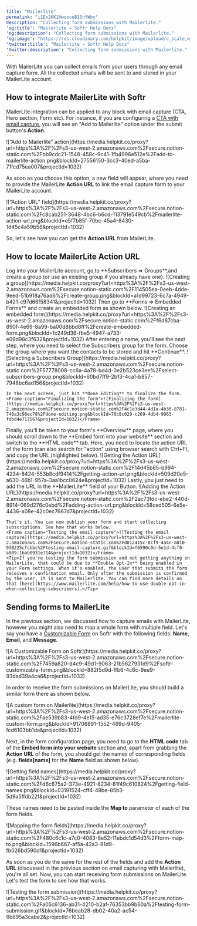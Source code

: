 ```yaml
---
title: "Mailerlite"
permalink: "i1Ex2KK1HwqsceB1SnYWby"
description: "Collecting form submissions with Mailerlite."
'og:title': "Mailerlite – Softr Help Docs"
'og:description': "Collecting form submissions with Mailerlite."
'og:image': "https://res.cloudinary.com/helpkit/image/upload/c_scale,w_700,q_auto/v1674219840/softrdocs_meta_OG_Image_Url_258f31c013.png"
'twitter:title': "Mailerlite – Softr Help Docs"
'twitter:description': "Collecting form submissions with Mailerlite."
---
```

With MailerLite you can collect emails from your users through any email capture form. All the collected emails will be sent to and stored in your MailerLite account.

## **How to integrate MailerLite with Softr**

MailerLite integration can be applied to any block with email capture (CTA, Hero section, Form etc). For instance, if you are configuring a [CTA with email capture](/6772b65a34c84bfdbe1bc16e8b03f525), you will see an "Add to Mailerlite" option under the submit button's **Action.**
<Frame caption="“Add to Mailerlite” action">![“Add to Mailerlite” action](https://media.helpkit.co/proxy?url=https%3A%2F%2Fs3-us-west-2.amazonaws.com%2Fsecure.notion-static.com%2Fbb9cdc21-1548-458c-9c41-1fb4996e512e%2Fadd-to-mailerlite-action.png&blockId=27556150-3cc3-40ed-a5ba-71fcd75ea007&projectId=1032)</Frame>

As soon as you choose this option, a new field will appear, where you need to provide the MailerLite **Action URL** to link the email capture form to your MailerLite account.
<Frame caption="“Action URL” field">![“Action URL” field](https://media.helpkit.co/proxy?url=https%3A%2F%2Fs3-us-west-2.amazonaws.com%2Fsecure.notion-static.com%2Fc8cab251-3648-4bc6-b6cd-113791e549cb%2Fmailerlite-action-url.png&blockId=e5f7b85f-70bc-45a4-8430-1d45c4a59b58&projectId=1032)</Frame>

So, let's see how you can get the **Action URL** from MailerLite.

## **How to locate MailerLite Action URL**

<Steps>
  <Step title="Create a Subscribers Group">
    Log into your MailerLite account, go to **Subscribers => Groups**,and create a group (or use an existing group if you already have one).
    <Frame caption="Creating a group">![Creating a group](https://media.helpkit.co/proxy?url=https%3A%2F%2Fs3-us-west-2.amazonaws.com%2Fsecure.notion-static.com%2F114505ea-0eeb-4dde-9eed-51b918a76ad6%2Fcreate-group.png&blockId=a1d99723-6c7a-4949-b421-c97d66f58341&projectId=1032)</Frame>
  </Step>
  <Step title="Create an embedded form">
    Then go to **Forms => Embedded Forms** and create an embedded form as shown below.
    <Frame caption="Creating an embedded form">![Creating an embedded form](https://media.helpkit.co/proxy?url=https%3A%2F%2Fs3-us-west-2.amazonaws.com%2Fsecure.notion-static.com%2Ff6d87cba-890f-4e69-8a99-ba00d8bbd8ff%2Fcreate-embedded-form.png&blockId=fc249d36-fbe5-4947-a733-e09d98c3f632&projectId=1032)</Frame>
  </Step>
  <Step title="Select a Subscribers Group for the Form">
    After entering a name, you'll see the next step, where you need to select the Subscribers group for the form. Choose the group where you want the contacts to be stored and hit **Continue**.
    <Frame caption="Selecting a Subscribers Group">![Selecting a Subscribers Group](https://media.helpkit.co/proxy?url=https%3A%2F%2Fs3-us-west-2.amazonaws.com%2Fsecure.notion-static.com%2F57778008-cc6a-4a78-bd4d-0e2b523ce3ee%2Fselect-subscribers-group.png&blockId=60bd7ff9-2b13-4ca1-b857-7948bc6ad156&projectId=1032)</Frame>

    In the next screen, just hit **Done Editing** to finalize the form.
    <Frame caption="Finalizing the form">![Finalizing the form](https://media.helpkit.co/proxy?url=https%3A%2F%2Fs3-us-west-2.amazonaws.com%2Fsecure.notion-static.com%2F4c1e3d44-4d1a-4b36-8781-740a3c90ec78%2Fdone-editing.png&blockId=70c8c029-c269-4db4-9963-fdbd4e717567&projectId=1032)</Frame>
  </Step>
  <Step title="Getting the Action URL of the Form">
    Finally, you'll be taken to your form's **Overview** page, where you should scroll down to the **Embed form into your website** section and switch to the **HTML code** tab. Here, you need to locate the action URL of the form (can also search for "action" using browser search with Ctrl+F), and copy the URL (highlighted below).
    <Frame caption="Getting the Action URL">![Getting the Action URL](https://media.helpkit.co/proxy?url=https%3A%2F%2Fs3-us-west-2.amazonaws.com%2Fsecure.notion-static.com%2F14d45b85-b994-4234-8424-553b8cdf9414%2Fgetting-action-url.png&blockId=509d20e5-a630-46b1-957a-3aa1bcc0624e&projectId=1032)</Frame>
  </Step>
  <Step title="Adding the URL on Softr">
    Lastly, you just need to add the URL in the **MailerLite** field of your Button.
    <Frame caption="Adding the Action URL">![Adding the Action URL](https://media.helpkit.co/proxy?url=https%3A%2F%2Fs3-us-west-2.amazonaws.com%2Fsecure.notion-static.com%2F2ac73fdc-ebe2-440d-8914-069d276c0ebd%2Fadding-action-url.png&blockId=58ced505-6e5e-4436-a08e-42c0ec7667d7&projectId=1032)</Frame>

    That's it. You can now publish your form and start collecting subscriptions. See how that works below.
    <Frame caption="Testing the email capture">![Testing the email capture](https://media.helpkit.co/proxy?url=https%3A%2F%2Fs3-us-west-2.amazonaws.com%2Fsecure.notion-static.com%2Fd812415c-0cf9-4a4c-a010-930225cfcbbc%2Ftesting-email-capture.gif&blockId=f6590c0d-5e1d-4cf0-a989-1bab0931e714&projectId=1032)</Frame>
    <Tip>If you're testing the form submission and not getting anything on MailerLite, that could be due to **Double Opt-In** being enabled in your Form settings. When it's enabled, the user that submits the form receives a confirmation email. Only after the submission is confirmed by the user, it is sent to Mailerlite. You can find more details on that [here](https://www.mailerlite.com/help/how-to-use-double-opt-in-when-collecting-subscribers).</Tip>
  </Step>
</Steps>

## Sending forms to MailerLite

In the previous section, we discussed how to capture emails with MailerLite, however you might also need to map a whole form with multiple field. Let's say you have a [Customizable Form](/building-blocks/vikC2AWEpQGkZd4jGyoVxo/advanced-form-features/jCim5VWZePgZuaRsUZBnpG)
on Softr with the following fields: **Name**, **Email**, and **Message**.
<Frame caption="A Customizable Form on Softr">![A Customizable Form on Softr](https://media.helpkit.co/proxy?url=https%3A%2F%2Fs3-us-west-2.amazonaws.com%2Fsecure.notion-static.com%2F7459a820-d4c9-49d1-9063-21b5627931d9%2Fsoftr-customizable-form.png&blockId=882f5d9d-ffb6-4c6c-9ee9-93dad39a4ca6&projectId=1032)</Frame>

In order to receive the form submissions on MailerLite, you should build a similar form there as shown below.
<Frame caption="A custom form on Mailerlite">![A custom form on Mailerlite](https://media.helpkit.co/proxy?url=https%3A%2F%2Fs3-us-west-2.amazonaws.com%2Fsecure.notion-static.com%2Fae539b83-4fd9-4e15-ad35-e76c3728ef7e%2Fmailerlite-custom-form.png&blockId=91706891-1552-469d-9405-fcd6103bb1da&projectId=1032)</Frame>

Next, in the form configuration page, you need to go to the **HTML code** tab of the **Embed form into your website** section and, apart from grabbing the **Action URL** of the form, you should get the names of corresponding fields (e.g. **fields[name]** for the **Name** field as shown below).
<Frame caption="Getting field names">![Getting field names](https://media.helpkit.co/proxy?url=https%3A%2F%2Fs3-us-west-2.amazonaws.com%2Fsecure.notion-static.com%2Fd6c675a2-373e-4921-8234-81f49c610824%2Fgetting-field-names.png&blockId=03191524-cff4-48be-85b3-5d9a5ffdb22f&projectId=1032)</Frame>

These names need to be pasted inside the **Map to** parameter of each of the form fields.
<Frame caption="Mapping the form fields">![Mapping the form fields](https://media.helpkit.co/proxy?url=https%3A%2F%2Fs3-us-west-2.amazonaws.com%2Fsecure.notion-static.com%2F480c6c1c-a7c0-4083-8e52-11ebdc1d54d3%2Fform-map-to.png&blockId=1596b667-af5a-42a3-81d9-fb026bd590d1&projectId=1032)</Frame>

As soon as you do the same for the rest of the fields and add the **Action URL** (discussed in the previous section on email capturing with Mailerlite), you're all set. Now, you can start receiving form submissions on MailerLite. Let's test the form to see how that works.
<Frame caption="Testing the form submission">![Testing the form submission](https://media.helpkit.co/proxy?url=https%3A%2F%2Fs3-us-west-2.amazonaws.com%2Fsecure.notion-static.com%2Fa05c6136-ab31-4210-b2af-76353bb9b60a%2Ftesting-form-submission.gif&blockId=76beab28-db02-40a2-ac54-6b895a3cabe2&projectId=1032)</Frame>